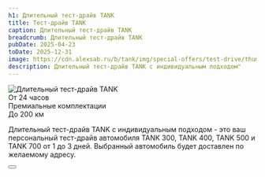 ```yaml
---
h1: Длительный тест-драйв TANK
title: Тест-драйв TANK
caption: Длительный тест-драйв TANK
breadcrumb: Длительный тест-драйв TANK
pubDate: 2025-04-23
toDate: 2025-12-31
image: https://cdn.alexsab.ru/b/tank/img/special-offers/test-drive/thumb.webp
description: Длительный тест-драйв TANK с индивидуальным подходом"
---
```



<picture>
	<source media="(min-width: 768px)" srcset="https://cdn.alexsab.ru/b/tank/img/special-offers/test-drive/1.webp" />
	<img src="https://cdn.alexsab.ru/b/tank/img/special-offers/test-drive/thumb.webp" class="mb-10 lg:mb-20 w-full" alt="Длительный тест-драйв TANK" />
</picture>

<div class="!mb-12 flex flex-col gap-4 md:grid md:grid-cols-3">
  <div class="p-4 bg-gray-100 rounded text-center text-xl"><Icon name="mdi:clock-time-eight-outline" class="inline-block text-accent-500" /> От 24 часов</div>
  <div class="p-4 bg-gray-100 rounded text-center text-xl"><Icon name="mdi:seal" class="inline-block text-accent-500" /> Премиальные комплектации</div>
  <div class="p-4 bg-gray-100 rounded text-center text-xl"><Icon name="mdi:highway" class="inline-block text-accent-500" /> До 200 км</div>
</div>

<p class="text-center">Длительный тест-драйв TANK с индивидуальным подходом - это ваш персональный тест-драйв автомобиля TANK 300, TANK 400, TANK 500 и TANK 700 от 1 до 3 дней. Выбранный автомобиль будет доставлен по желаемому адресу.</p>

<div class="text-center mt-12">
  <Button 
    classes="popup-link inline-block !px-4 xl:!px-8 !py-2 xl:!py-3 !text-white !no-underline" 
    url="#common-modal" 
    title="Записаться на тест-драйв"
    dataTitle="Длительный тест-драйв TANK"
    dataFormName="Длительный тест-драйв TANK"
  />
</div>
